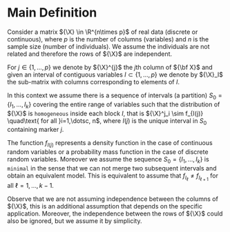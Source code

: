 # Main Definition

Consider a matrix ${\X} \in \R^{n\times p}$ of  real data (discrete or
continuous), where $p$ is the number of  columns (variables) and $n$ is the
sample size (number of individuals). We assume the individuals are not related
and therefore the rows of ${\X}$ are independent.

For $j\in \{1,\dotsc, p\}$ we denote by ${\X}^{j}$ the $j$th column of
${\bf X}$ and given an interval of contiguous variables $I\subset\{1,\dotsc, p\}$ we
denote by ${\X}_I$ the sub-matrix with columns corresponding to elements of
$I$.

In this context we assume there is a sequence of intervals (a partition)
$S_0=\{I_1,\dotsc, I_k\}$ covering the entire range of variables  such that  the
distribution of ${\X}$ is `homogeneous` inside each block $I$, that is
${\X}^j_i \sim f_{I(j)} \quad\text{ for all }i=1,\dotsc, n$, where $I(j)$ is
the unique interval in $S_0$ containing  marker $j$.

The function  $f_{I(j)}$ represents a density function in the case of continuous
random variables or a probability mass function in the case of discrete random
variables.  Moreover we assume the sequence $S_0=\{I_1,\dots, I_k\}$ is
`minimal` in the sense that we can not merge two subsequent intervals and
obtain an equivalent model. This is equivalent to assume that
$f_{I_\ell}\neq f_{I_{\ell+1}}$ for all $\ell=1, \dots, k-1$.

Observe that we are not assuming independence between the columns of ${\X}$,
this is an additional assumption that depends on the specific application.
Moreover, the independence between the rows of ${\X}$ could also be ignored,
but we assume it by simplicity.
